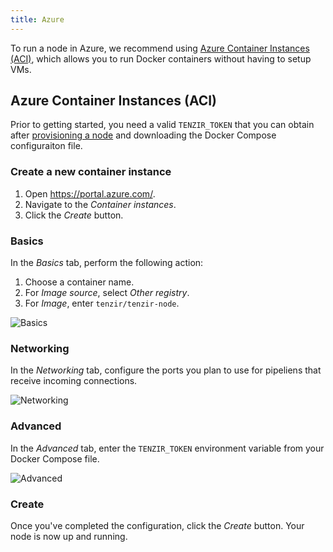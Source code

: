 ```yaml
---
title: Azure
---
```


To run a node in Azure, we recommend using [Azure Container Instances
(ACI)](https://azure.microsoft.com/en-us/products/container-instances), which
allows you to run Docker containers without having to setup VMs.

## Azure Container Instances (ACI)

Prior to getting started, you need a valid `TENZIR_TOKEN` that you can obtain
after [provisioning a node](/guides/node-setup/provision-a-node) and downloading the Docker
Compose configuraiton file.

### Create a new container instance


<Steps>

1. Open https://portal.azure.com/.
1. Navigate to the *Container instances*.
1. Click the *Create* button.

</Steps>

### Basics

In the *Basics* tab, perform the following action:

<Steps>

1. Choose a container name.
1. For *Image source*, select *Other registry*.
1. For *Image*, enter `tenzir/tenzir-node`.

</Steps>

![Basics](azure/basics.png)

### Networking

In the *Networking* tab, configure the ports you plan to use for pipeliens that
receive incoming connections.

![Networking](azure/networking.png)

### Advanced

In the *Advanced* tab, enter the `TENZIR_TOKEN` environment variable from your
Docker Compose file.

![Advanced](azure/advanced.png)

### Create

Once you've completed the configuration, click the *Create* button. Your node is
now up and running.
